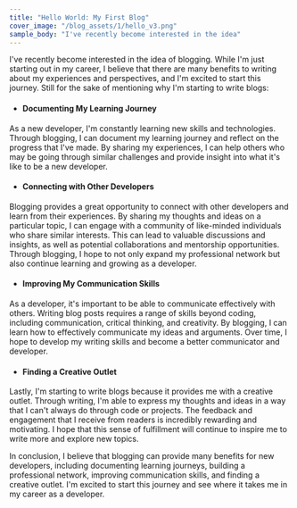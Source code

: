 ```yaml
---
title: "Hello World: My First Blog"
cover_image: "/blog_assets/1/hello_v3.png"
sample_body: "I've recently become interested in the idea"
---
```


I've recently become interested in the idea of blogging. While I'm just starting out in my career, I believe that there are many benefits to writing about my experiences and perspectives, and I'm excited to start this journey. Still for the sake of mentioning why I'm starting to write blogs:


- <h4>Documenting My Learning Journey</h4>

As a new developer, I'm constantly learning new skills and technologies. Through blogging, I can document my learning journey and reflect on the progress that I've made. By sharing my experiences, I can help others who may be going through similar challenges and provide insight into what it's like to be a new developer.

- <h4>Connecting with Other Developers</h4>

Blogging provides a great opportunity to connect with other developers and learn from their experiences. By sharing my thoughts and ideas on a particular topic, I can engage with a community of like-minded individuals who share similar interests. This can lead to valuable discussions and insights, as well as potential collaborations and mentorship opportunities. Through blogging, I hope to not only expand my professional network but also continue learning and growing as a developer.

- <h4>Improving My Communication Skills</h4>

As a developer, it's important to be able to communicate effectively with others. Writing blog posts requires a range of skills beyond coding, including communication, critical thinking, and creativity. By blogging, I can learn how to effectively communicate my ideas and arguments. Over time, I hope to develop my writing skills and become a better communicator and developer.

- <h4>Finding a Creative Outlet</h4>

Lastly, I'm starting to write blogs because it provides me with a creative outlet. Through writing, I'm able to express my thoughts and ideas in a way that I can't always do through code or projects. The feedback and engagement that I receive from readers is incredibly rewarding and motivating. I hope that this sense of fulfillment will continue to inspire me to write more and explore new topics.



In conclusion, I believe that blogging can provide many benefits for new developers, including documenting learning journeys, building a professional network, improving communication skills, and finding a creative outlet. I'm excited to start this journey and see where it takes me in my career as a developer.